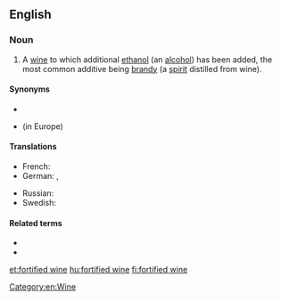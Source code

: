 ==English==
{{wikipedia}}

===Noun===
{{en-noun|head=[[fortified]] [[wine]]}}
# A [[wine]] to which additional [[ethanol]] (an [[alcohol]]) has been added, the most common additive being [[brandy]] (a [[spirit]] distilled from wine).

====Synonyms====
* {{l|en|dessert wine}}
* {{l|en|liqueur wine}} (in Europe)

====Translations====
{{trans-top|wine with distilled beverage added}}
* French: {{t|fr|vin muté|m}}
* German: {{t|de|verstärkter Wein|m}}, {{t+|de|Likörwein|m}}
{{trans-mid}}
* Russian: {{t+|ru|креплёное вино́|n}}
* Swedish: {{t|sv|starkvin|n}}
{{trans-bottom}}

====Related terms====
* {{l|en|bum wine}}
* {{l|en|wino wine}}

[[Category:en:Wine]]

[[et:fortified wine]]
[[hu:fortified wine]]
[[fi:fortified wine]]